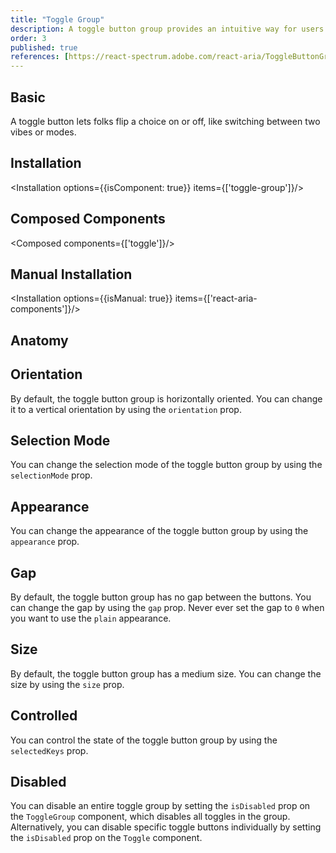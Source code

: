 ```yaml
---
title: "Toggle Group"
description: A toggle button group provides an intuitive way for users to switch between multiple options, supporting both single and multi-selection modes.
order: 3
published: true
references: [https://react-spectrum.adobe.com/react-aria/ToggleButtonGroup.html#props]
---
```



## Basic

A toggle button lets folks flip a choice on or off, like switching between two vibes or modes.
<How toUse="buttons/toggle-group/toggle-group-demo" />

## Installation
<Installation options={{isComponent: true}} items={['toggle-group']}/>

## Composed Components
<Composed components={['toggle']}/>

## Manual Installation
<Installation options={{isManual: true}} items={['react-aria-components']}/>

<SourceCode toShow='toggle'/>

## Anatomy
<Anatomy show='toggle-group-anatomy'/>

## Orientation
By default, the toggle button group is horizontally oriented. You can change it to a vertical orientation by using the `orientation` prop.
<How toUse="buttons/toggle-group/toggle-group-orientation-demo" />

## Selection Mode
You can change the selection mode of the toggle button group by using the `selectionMode` prop.
<How toUse="buttons/toggle-group/toggle-group-selection-mode-demo" />

## Appearance
You can change the appearance of the toggle button group by using the `appearance` prop.
<How toUse="buttons/toggle-group/toggle-group-appearance-demo" />

## Gap
By default, the toggle button group has no gap between the buttons. You can change the gap by using the `gap` prop.
<How toUse="buttons/toggle-group/toggle-group-gap-demo" />
<Note intent='warning'>
    Never ever set the gap to `0` when you want to use the `plain` appearance.
</Note>

## Size
By default, the toggle button group has a medium size. You can change the size by using the `size` prop.
<How toUse="buttons/toggle-group/toggle-group-sizing-demo" />

## Controlled
You can control the state of the toggle button group by using the `selectedKeys` prop.
<How toUse="buttons/toggle-group/toggle-group-controlled-demo" />

## Disabled
You can disable an entire toggle group by setting the `isDisabled` prop on the `ToggleGroup` component, which disables all toggles in the group. Alternatively, you can disable specific toggle buttons individually by setting the `isDisabled` prop on the `Toggle` component.
<How toUse="buttons/toggle-group/toggle-group-disabled-demo" />
